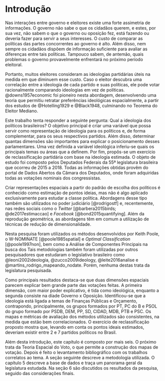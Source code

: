 # Introdução{-}

<!-- Nas interações entre governo e eleitores existe uma forte assimetria de informações. O governo não sabe o que os cidadãos querem, e estes, por sua vez, não sabem o que o governo ou oposição fez, está fazendo ou deveria fazer para servir a seus interesses. Daí surge uma diferenciação entre os eleitores. Surgem dois tipos, os que tem o poder de persuadir e os que são persuadidos. Os primeiros, se aproveitam dos demais para convence-los a votar no partido que os beneficiam, fazendo uma seleção viesada das ações do governo e oposição. Por outro lado, os persuasores tornam-se mais importantes para o governo que os utiliza para se manter no poder.  -->

Nas interações entre governo e eleitores existe uma forte assimetria de informações. O governo não sabe o que os cidadãos querem, e estes, por sua vez, não sabem o que o governo ou oposição fez, está fazendo ou deveria fazer para servir a seus interesses. O custo de comparar as políticas das partes concorrentes ao governo é alto. Além disso, nem sempre os cidadãos dispõem de informação suficiente para avaliar as diferenças entre tais políticas. Tampouco sabem, de antemão, quais problemas o governo provavelmente enfrentará no próximo período eleitoral.

Portanto, muitos eleitores consideram as ideologias partidárias úteis na medida em que diminuem esse custo. Caso o eleitor descubra uma correlação entre a ideologia de cada partido e suas políticas, ele pode votar racionalmente comparando ideologias em vez de políticas. @downs1957economic foi pioneiro nesta abordagem, desenvolvendo uma teoria que permitiu retratar preferências ideológicas espacialmente, a partir dos estudos de @Hotelling1929 e @Black1948, culminando no Teorema do Eleitor Mediano.

Este trabalho tenta responder a seguinte pergunta: Qual a ideologia dos políticos brasileiros? O objetivo principal é criar uma variável que possa servir como representação de ideologia para os políticos e, de forma complementar, para os seus respectivos partidos. Além disso, determinar quantas dimensões são importantes para explicar o posicionamento desses parlamentares. Uma vez definida a variável ideológica inferiu-se quais os principais temas ou áreas que a definem. Por fim, propôs-se um exercício de reclassificação partidária com base na ideologia estimada. O objeto de estudo foi composto pelos Deputados Federais da 55ª legislatura brasileira que ocorreu de 2015 a 2018. Todas as informações obtidas provêm do portal de Dados Abertos da Câmara dos Deputados, onde foram adquiridas todas as votações nominais dos congressistas.

Criar representações espaciais a partir do padrão de escolha dos políticos é conhecido como estimação de pontos ideias, mas não é algo aplicado exclusivamente para estudar a classe política. Abordagens desse tipo também são utilizados no poder judiciário [@rodrigostf] e, recentemente, nas redes sociais como o *Twitter* [@barbera2015birds; @de2017estimaccao] e *Facebook* [@bond2015quantifying]. Além da reprodução geométrica, as abordagens têm em comum a utilização de técnicas de redução de dimensionalidade.

Nesta pesquisa foram utilizados os métodos desenvolvidos por Keith Poole, o W-NOMINATE [@poole1985spatial] e *Optimal Classification* [@poole1997non], bem como a Análise de Componentes Principais na busca dos Tais metodologias também foram utilizadas por outros pesquisadores que estudaram o legislativo brasileiro como @leoni2002ideologia, @zucco2009ideology, @leite2016analise e @martins_rodrigo_mapeando_nodate. Porém, nenhuma destas trata da legislatura pesquisada.

Como principais resultados destaca-se que duas dimensões espaciais parecem explicar bem grande parte das votações feitas. A primeira dimensão, com maior poder explicativo, é tida como ideológica, enquanto a segunda consiste na díade Governo x Oposição. Identificou-se que a ideologia está ligada a temas de Finanças Públicas e Orçamento, contrapondo, principalmente, os grupos formados por PT, PC do B e PSOL do grupo formado por PSDB, DEM, PP, SD, CIDAD, MDB, PTB e PSC. Os mapas e métricas de avaliação dos métodos utilizados são consistentes, na medida que estão bem correlacionados. O exercício de reclassificação proposto mostra que, levando em conta os pontos ideais estimados, deveriam existir entre 2 e 7 partidos políticos no Brasil.

Além desta introdução, este capítulo é composto por mais seis. O próximo trata da Teoria Espacial do Voto, o que permite a construção dos mapas de votação. Depois é feito o levantamento bibliográfico com os trabalhos correlatos ao tema. A seção seguinte descreve a metodologia utilizada. O capítulo 5 descreve a base de dados e traça um panorama geral da legislatura estudada. Na seção 6 são discutidos os resultados da pesquisa, seguido das considerações finais.



